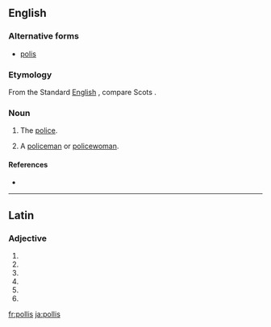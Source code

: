 ==English==

===Alternative forms===
* [[polis]]

===Etymology===
From the Standard [[English]] {{term|police}}, compare Scots {{term|polis|lang=sco}}.

===Noun===
{{en-noun|es|-}}

# {{context|uncountable|Geordie|lang=en}} The [[police]].
# {{context|countable|Geordie|lang=en}} A [[policeman]] or [[policewoman]].

====References====
* {{R:Northeast Dialect 2005}}

----

==Latin==

===Adjective===
{{la-adj-form|pollīs}}

# {{inflection of|pollus|pollus|dat|m|p|lang=la}}
# {{inflection of|pollus|pollus|dat|f|p|lang=la}}
# {{inflection of|pollus|pollus|dat|n|p|lang=la}}
# {{inflection of|pollus|pollus|abl|m|p|lang=la}}
# {{inflection of|pollus|pollus|abl|n|p|lang=la}}
# {{inflection of|pollus|pollus|abl|f|p|lang=la}}

[[fr:pollis]]
[[ja:pollis]]
